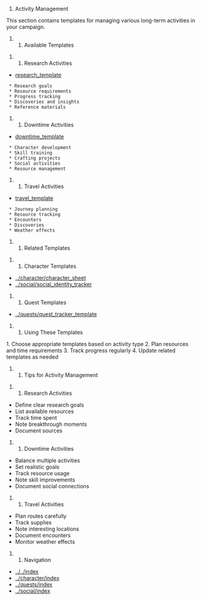 # Activity Management

This section contains templates for managing various long-term activities in your campaign.

## Available Templates

### Research Activities
* [[Research Template|research_template]]
  * Research goals
  * Resource requirements
  * Progress tracking
  * Discoveries and insights
  * Reference materials

### Downtime Activities
* [[Downtime Template|downtime_template]]
  * Character development
  * Skill training
  * Crafting projects
  * Social activities
  * Resource management

### Travel Activities
* [[Travel Template|travel_template]]
  * Journey planning
  * Resource tracking
  * Encounters
  * Discoveries
  * Weather effects

## Related Templates

### Character Templates
* [[Character Sheet|../character/character_sheet]]
* [[Social Identity Tracker|../social/social_identity_tracker]]

### Quest Templates
* [[Quest Tracker|../quests/quest_tracker_template]]

## Using These Templates

1. Choose appropriate templates based on activity type
2. Plan resources and time requirements
3. Track progress regularly
4. Update related templates as needed

## Tips for Activity Management

### Research Activities
* Define clear research goals
* List available resources
* Track time spent
* Note breakthrough moments
* Document sources

### Downtime Activities
* Balance multiple activities
* Set realistic goals
* Track resource usage
* Note skill improvements
* Document social connections

### Travel Activities
* Plan routes carefully
* Track supplies
* Note interesting locations
* Document encounters
* Monitor weather effects

## Navigation
* [[Back to Main Index|../../index]]
* [[Character Management|../character/index]]
* [[Quest Management|../quests/index]]
* [[Social Interaction|../social/index]] 